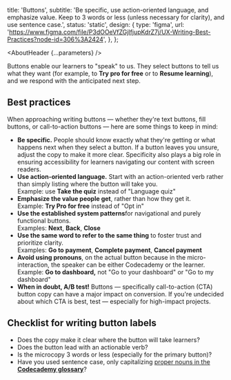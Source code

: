 

  title: 'Buttons',
  subtitle:
    'Be specific, use action-oriented language, and emphasize value. Keep to 3 words or less (unless necessary for clarity), and use sentence case.',
  status: 'static',
  design: {
    type: 'figma',
    url: 'https://www.figma.com/file/P3dOOeVfZGjIfjupKdrZ7j/UX-Writing-Best-Practices?node-id=306%3A2424',
  },
};

<Meta title="UX Writing/Component guidelines/Buttons" />

<AboutHeader {...parameters} />

Buttons enable our learners to "speak" to us. They select buttons to tell us what they want (for example, to **Try pro for free** or to **Resume learning**), and we respond with the anticipated next step.

## Best practices

When approaching writing buttons — whether they're text buttons, fill buttons, or call-to-action buttons — here are some things to keep in mind:

- **Be specific.** People should know exactly what they're getting or what happens next when they select a button. If a button leaves you unsure, adjust the copy to make it more clear. Specificity also plays a big role in ensuring accessibility for learners navigating our content with screen readers.
- **Use action-oriented language.** Start with an action-oriented verb rather than simply listing where the button will take you.\
  Example: use **Take the quiz** instead of "Language quiz"
- **Emphasize the value people get**, rather than how they get it.\
  Example: **Try Pro for free** instead of "Opt in"
- **Use the established system patterns**for navigational and purely functional buttons.\
  Examples: **Next**, **Back**, **Close**
- **Use the same word to refer to the same thing** to foster trust and prioritize clarity.\
  Examples: **Go to payment**, **Complete payment**, **Cancel payment**
- **Avoid using pronouns**, on the actual button because in the micro-interaction, the speaker can be either Codecademy or the learner.\
  Example: **Go to dashboard,** not "Go to your dashboard" or "Go to my dashboard"
- **When in doubt, A/B test!** Buttons — specifically call-to-action (CTA) button copy can have a major impact on conversion. If you're undecided about which CTA is best, test — especially for high-impact projects.

## Checklist for writing button labels

- Does the copy make it clear where the button will take learners?
- Does the button lead with an actionable verb?
- Is the microcopy 3 words or less (especially for the primary button)?
- Have you used sentence case, only capitalizing [proper nouns in the **Codecademy glossary**](https://skillsoftdev.atlassian.net/wiki/spaces/UXW/database/4447175693?savedViewId=9b4c57a9-0cfb-42b0-97c5-08a87e8a2c84)?
